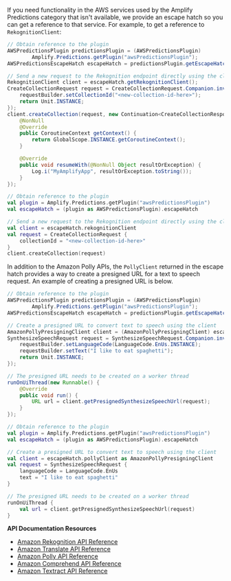 If you need functionality in the AWS services used by the Amplify Predictions category that isn't available, we provide an escape hatch so you can get a reference to that service. For example, to get a reference to `RekognitionClient`:

<BlockSwitcher>
<Block name="Java">

```java
// Obtain reference to the plugin
AWSPredictionsPlugin predictionsPlugin = (AWSPredictionsPlugin)
        Amplify.Predictions.getPlugin("awsPredictionsPlugin");
AWSPredictionsEscapeHatch escapeHatch = predictionsPlugin.getEscapeHatch();

// Send a new request to the Rekognition endpoint directly using the client
RekognitionClient client = escapeHatch.getRekognitionClient();
CreateCollectionRequest request = CreateCollectionRequest.Companion.invoke((requestBuilder) -> {
    requestBuilder.setCollectionId("<new-collection-id-here>");
    return Unit.INSTANCE;
});
client.createCollection(request, new Continuation<CreateCollectionResponse>() {
    @NonNull
    @Override
    public CoroutineContext getContext() {
        return GlobalScope.INSTANCE.getCoroutineContext();
    }

    @Override
    public void resumeWith(@NonNull Object resultOrException) {
        Log.i("MyAmplifyApp", resultOrException.toString());
    }
});
```

</Block>
<Block name="Kotlin">

```kotlin
// Obtain reference to the plugin
val plugin = Amplify.Predictions.getPlugin("awsPredictionsPlugin")
val escapeHatch = (plugin as AWSPredictionsPlugin).escapeHatch

// Send a new request to the Rekognition endpoint directly using the client
val client = escapeHatch.rekognitionClient
val request = CreateCollectionRequest {
    collectionId = "<new-collection-id-here>"
}
client.createCollection(request)
```

</Block>
</BlockSwitcher>

In addition to the Amazon Polly APIs, the `PollyClient` returned in the escape hatch provides a way to create a presigned URL for a text to speech request. An example of creating a presigned URL is below.

<BlockSwitcher>
<Block name="Java">

```java
// Obtain reference to the plugin
AWSPredictionsPlugin predictionsPlugin = (AWSPredictionsPlugin)
        Amplify.Predictions.getPlugin("awsPredictionsPlugin");
AWSPredictionsEscapeHatch escapeHatch = predictionsPlugin.getEscapeHatch();

// Create a presigned URL to convert text to speech using the client
AmazonPollyPresigningClient client = (AmazonPollyPresigningClient) escapeHatch.getPollyClient();
SynthesizeSpeechRequest request = SynthesizeSpeechRequest.Companion.invoke((requestBuilder) -> {
    requestBuilder.setLanguageCode(LanguageCode.EnUs.INSTANCE);
    requestBuilder.setText("I like to eat spaghetti");
    return Unit.INSTANCE;
});

// The presigned URL needs to be created on a worker thread
runOnUiThread(new Runnable() {
    @Override
    public void run() {
        URL url = client.getPresignedSynthesizeSpeechUrl(request);
    }
});
```

</Block>
<Block name="Kotlin">

```kotlin
// Obtain reference to the plugin
val plugin = Amplify.Predictions.getPlugin("awsPredictionsPlugin")
val escapeHatch = (plugin as AWSPredictionsPlugin).escapeHatch

// Create a presigned URL to convert text to speech using the client
val client = escapeHatch.pollyClient as AmazonPollyPresigningClient
val request = SynthesizeSpeechRequest {
    languageCode = LanguageCode.EnUs
    text = "I like to eat spaghetti"
}

// The presigned URL needs to be created on a worker thread
runOnUiThread {
    val url = client.getPresignedSynthesizeSpeechUrl(request)
}
```

</Block>
</BlockSwitcher>

**API Documentation Resources**

* [Amazon Rekognition API Reference](https://docs.aws.amazon.com/rekognition/latest/dg/API_Reference.html)
* [Amazon Translate API Reference](https://docs.aws.amazon.com/translate/latest/dg/API_Reference.html)
* [Amazon Polly API Reference](https://docs.aws.amazon.com/polly/latest/dg/API_Reference.html)
* [Amazon Comprehend API Reference](https://docs.aws.amazon.com/comprehend/latest/dg/API_Reference.html)
* [Amazon Textract API Reference](https://docs.aws.amazon.com/textract/latest/dg/API_Reference.html)
